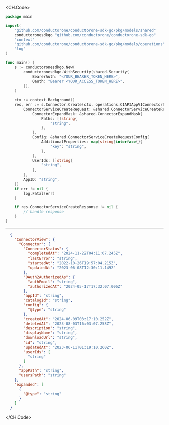 
<CH.Code>
```go Create.go
package main

import(
	"github.com/conductorone/conductorone-sdk-go/pkg/models/shared"
	conductoronesdkgo "github.com/conductorone/conductorone-sdk-go"
	"context"
	"github.com/conductorone/conductorone-sdk-go/pkg/models/operations"
	"log"
)

func main() {
    s := conductoronesdkgo.New(
        conductoronesdkgo.WithSecurity(shared.Security{
            BearerAuth: "<YOUR_BEARER_TOKEN_HERE>",
            Oauth: "Bearer <YOUR_ACCESS_TOKEN_HERE>",
        }),
    )

    ctx := context.Background()
    res, err := s.Connector.Create(ctx, operations.C1APIAppV1ConnectorServiceCreateRequest{
        ConnectorServiceCreateRequest: &shared.ConnectorServiceCreateRequest{
            ConnectorExpandMask: &shared.ConnectorExpandMask{
                Paths: []string{
                    "string",
                },
            },
            Config: &shared.ConnectorServiceCreateRequestConfig{
                AdditionalProperties: map[string]interface{}{
                    "key": "string",
                },
            },
            UserIds: []string{
                "string",
            },
        },
        AppID: "string",
    })
    if err != nil {
        log.Fatal(err)
    }

    if res.ConnectorServiceCreateResponse != nil {
        // handle response
    }
}
```
---

```json Example Response
  {
    "ConnectorView": {
      "Connector": {
        "ConnectorStatus": {
          "completedAt": "2024-11-22T04:11:07.245Z",
          "lastError": "string",
          "startedAt": "2022-10-26T19:57:04.215Z",
          "updatedAt": "2023-06-08T12:30:11.149Z"
        },
        "OAuth2AuthorizedAs": {
          "authEmail": "string",
          "authorizedAt": "2024-05-17T17:32:07.006Z"
        },
        "appId": "string",
        "catalogId": "string",
        "config": {
          "@type": "string"
        },
        "createdAt": "2024-06-09T03:17:10.252Z",
        "deletedAt": "2023-08-03T16:03:07.258Z",
        "description": "string",
        "displayName": "string",
        "downloadUrl": "string",
        "id": "string",
        "updatedAt": "2023-06-11T01:19:10.260Z",
        "userIds": [
          "string"
        ]
      },
      "appPath": "string",
      "usersPath": "string"
    },
    "expanded": [
      {
        "@type": "string"
      }
    ]
  }
```
</CH.Code>

